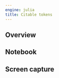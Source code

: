 ```yaml
---
engine: julia
title: Citable tokens
---
```



## Overview

## Notebook


## Screen capture

[](./citable-tokens.png)